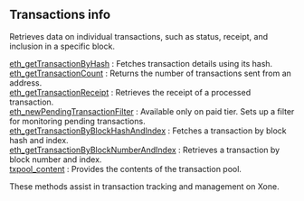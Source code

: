

<Meta
  title="Xone transactions info | dRPC"
/>

## Transactions info

Retrieves data on individual transactions, such as status, receipt, and inclusion in a specific block.

[eth_getTransactionByHash](/openapi/transactionsinfo/eth_getTransactionByHash) : Fetches transaction details using its hash.  \
[eth_getTransactionCount](/openapi/transactionsinfo/eth_getTransactionCount) : Returns the number of transactions sent from an address. \
[eth_getTransactionReceipt](/openapi/transactionsinfo/eth_getTransactionReceipt) : Retrieves the receipt of a processed transaction.  \
[eth_newPendingTransactionFilter](/openapi/transactionsinfo/eth_newPendingTransactionFilter) : Available only on paid tier. Sets up a filter for monitoring pending transactions. \
[eth_getTransactionByBlockHashAndIndex](/openapi/transactionsinfo/eth_getTransactionByBlockHashAndIndex) : Fetches a transaction by block hash and index. \
[eth_getTransactionByBlockNumberAndIndex](/openapi/transactionsinfo/eth_getTransactionByBlockNumberAndIndex) : Retrieves a transaction by block number and index. \
[txpool_content](/openapi/transactionsinfo/txpool_content) : Provides the contents of the transaction pool.

These methods assist in transaction tracking and management on Xone.
